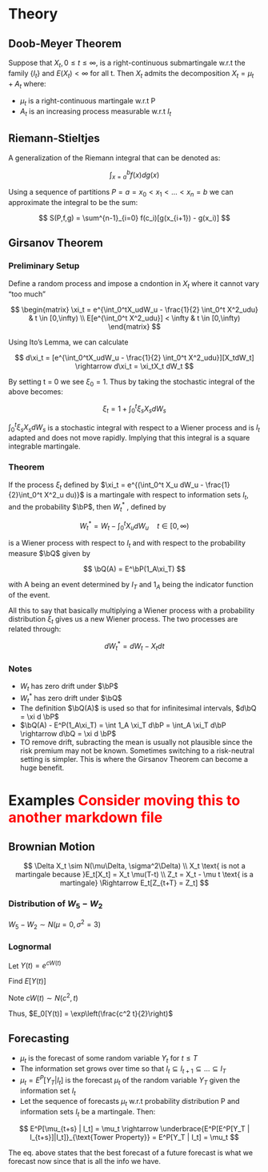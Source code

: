 # Theory

## Doob-Meyer Theorem

Suppose that $X_t , 0 \leq t \leq \infty$, is a right-continuous
submartingale w.r.t the family $\lbrace I_t \rbrace$ and
$E(X_t) < \infty$ for all t. Then $X_t$ admits the decomposition
$X_t = \mu_t + A_t$ where:

-   $\mu_t$ is a right-continuous martingale w.r.t P
-   $A_t$ is an increasing process measurable w.r.t $I_t$

## Riemann-Stieltjes

A generalization of the Riemann integral that can be denoted as:

$$
\int_{x=a}^b f(x)dg(x)
$$

Using a sequence of partitions $P = {a = x_0 < x_1 < \dots < x_n = b}$
we can approximate the integral to be the sum:

$$
S(P,f,g) = \sum^{n-1}_{i=0} f(c_i)[g(x_{i+1}) - g(x_i)]
$$

## Girsanov Theorem {#Girsanov}

### Preliminary Setup

Define a random process and impose a cndontion in $X_t$ where it cannot
vary "too much"

$$
\begin{matrix}
\xi_t = e^{\int_0^tX_udW_u - \frac{1}{2} \int_0^t X^2_udu} & t \in [0,\infty) \\
E[e^{\int_0^t X^2_udu}] < \infty  & t \in [0,\infty)
\end{matrix}
$$

Using Ito's Lemma, we can calculate

$$
d\xi_t = [e^{\int_0^tX_udW_u - \frac{1}{2} \int_0^t X^2_udu}][X_tdW_t] \rightarrow d\xi_t = \xi_tX_t dW_t
$$

By setting t = 0 we see $\xi_0 = 1$. Thus by taking the stochastic
integral of the above becomes:

$$
\xi_t = 1 + \int_0^t \xi_sX_sdW_s
$$

$\int_0^t \xi_sX_sdW_s$ is a stochastic integral with respect to a
Wiener process and is $I_t$ adapted and does not move rapidly. Implying
that this integral is a square integrable martingale.

### Theorem

If the process $\xi_t$ defined by
$\xi_t = e^{(\int_0^t X_u dW_u - \frac{1}{2}\int_0^t X^2_u du)}$ is a
martingale with respect to information sets $I_t$, and the probability
$\bP$, then $W^{*}_t$ , defined by

$$
W^{*}_t = W_t - \int_0^t X_u dW_u \quad t \in [0, \infty)
$$

is a Wiener process with respect to $I_t$ and with respect to the
probability measure $\bQ$ given by

$$
\bQ(A) = E^\bP(1_A\xi_T)
$$

with A being an event determined by $I_T$ and $1_A$ being the indicator
function of the event.

All this to say that basically multiplying a Wiener process with a
probability distribution $\xi_t$ gives us a new Wiener process. The two
processes are related through:

$$
dW^*_t = dW_t - X_tdt
$$

### Notes

-   $W_t$ has zero drift under $\bP$
-   $W^*_t$ has zero drift under $\bQ$
-   The definition $\bQ(A)$ is used so that for infinitesimal intervals,
    $d\bQ = \xi d \bP$
-   $\bQ(A) - E^P(1_A\xi_T) = \int 1_A \xi_T d\bP = \int_A \xi_T d\bP \rightarrow d\bQ = \xi d \bP$
-   TO remove drift, subracting the mean is usually not plausible since
    the risk premium may not be known. Sometimes switching to a
    risk-neutral setting is simpler. This is where the Girsanov Theorem
    can become a huge benefit.

# Examples <span style="color: red;">Consider moving this to another markdown file<span style="color: red;">

## Brownian Motion

$$
\Delta X_t \sim N(\mu\Delta, \sigma^2\Delta) \\
X_t \text{ is not a martingale because }E_t[X_t] = X_t \mu(T-t) \\
Z_t = X_t - \mu t \text{ is a martingale} \Rightarrow E_t[Z_{t+T} = Z_t]
$$

### Distribution of $W_5 - W_2$

$W_5 - W_2 \sim N(\mu = 0, \sigma^2 = 3)$

### Lognormal

Let $Y(t) = e^{cW(t)}$

Find $E[Y(t)]$

Note $cW(t) \sim N(c^2,t)$

Thus, $E_0[Y(t)] = \exp\left(\frac{c^2 t}{2}\right)$

## Forecasting

-   $\mu_t$ is the forecast of some random variable $Y_t$ for $t \leq T$
-   The information set grows over time so that
    $I_t \subseteq I_{t+1} \subseteq \dots \subseteq I_T$
-   $\mu_t = E^P[Y_T | I_t]$ is the forecast $\mu_t$ of the random
    variable $Y_T$ given the information set $I_t$
-   Let the sequence of forecasts $\mu_t$ w.r.t probability distribution
    P and information sets $I_t$ be a martingale. Then:

$$
E^P[\mu_{t+s} | I_t] = \mu_t \rightarrow \underbrace{E^P[E^P[Y_T | I_{t+s}]|I_t]}_{\text{Tower Property}} = E^P[Y_T | I_t] = \mu_t
$$

The eq. above states that the best forecast of a future forecast is what
we forecast now since that is all the info we have.

<span style="color: red;"><span style="color: red;">
